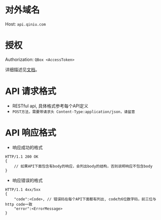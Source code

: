 # 对外域名

Host: `api.qiniu.com`

# 授权

Authorization: `QBox <AccessToken>`

详细描述见[文档](https://developer.qiniu.com/kodo/6671/historical-document-management-certificate)。

# API 请求格式

- RESTful api, 具体格式参考每个API定义
- `POST方法，需要带请求头 Content-Type:application/json，请留意`

# API 响应格式

- 响应成功的格式

```
HTTP/1.1 200 OK
{
    // 如果API下面包含有body的响应，会列出body的结构，否则说明响应不包含body
}

```

- 响应错误的格式

```
HTTP/1.1 4xx/5xx
{
	"code":<Code>, // 错误码在每个API下面都有列出, code为6位数字码，前三位与http code一致
	"error":<ErrorMessage>
}

```
